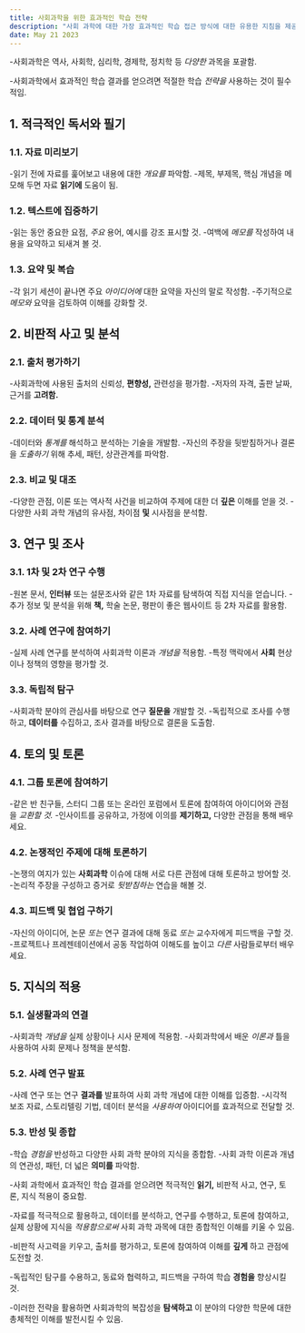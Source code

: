```yaml
---
title: 사회과학을 위한 효과적인 학습 전략
description: "사회 과학에 대한 가장 효과적인 학습 접근 방식에 대한 유용한 지침을 제공하여 주제에 대한 포괄적인 이해를 보장합니다."
date: May 21 2023
---
```

-사회과학은 역사, 사회학, 심리학, 경제학, 정치학 등 _다양한_ 과목을 포괄함. 



-사회과학에서 효과적인 학습 결과를 얻으려면 적절한 학습 _전략을_ 사용하는 것이 필수적임.

## 1. 적극적인 독서와 필기
### 1.1. 자료 미리보기

-읽기 전에 자료를 훑어보고 내용에 대한 _개요를_ 파악함.
-제목, 부제목, 핵심 개념을 메모해 두면 자료 **읽기에** 도움이 됨.
### 1.2. 텍스트에 집중하기

-읽는 동안 중요한 요점, _주요_ 용어, 예시를 강조 표시할 것.
-여백에 _메모를_ 작성하여 내용을 요약하고 되새겨 볼 것.
### 1.3. 요약 및 복습

-각 읽기 세션이 끝나면 주요 _아이디어에_ 대한 요약을 자신의 말로 작성함.
-주기적으로 _메모와_ 요약을 검토하여 이해를 강화할 것.
## 2. 비판적 사고 및 분석
### 2.1. 출처 평가하기

-사회과학에 사용된 출처의 신뢰성, **편향성,** 관련성을 평가함.
-저자의 자격, 출판 날짜, 근거를 **고려함.**
### 2.2. 데이터 및 통계 분석

-데이터와 _통계를_ 해석하고 분석하는 기술을 개발함.
-자신의 주장을 뒷받침하거나 결론을 _도출하기_ 위해 추세, 패턴, 상관관계를 파악함.
### 2.3. 비교 및 대조

-다양한 관점, 이론 또는 역사적 사건을 비교하여 주제에 대한 더 **깊은** 이해를 얻을 것.
-다양한 사회 과학 개념의 유사점, 차이점 **및** 시사점을 분석함.
## 3. 연구 및 조사
### 3.1. 1차 및 2차 연구 수행

-원본 문서, **인터뷰** 또는 설문조사와 같은 1차 자료를 탐색하여 직접 지식을 얻습니다.
-추가 정보 및 분석을 위해 **책,** 학술 논문, 평판이 좋은 웹사이트 등 2차 자료를 활용함.
### 3.2. 사례 연구에 참여하기

-실제 사례 연구를 분석하여 사회과학 이론과 _개념을_ 적용함.
-특정 맥락에서 **사회** 현상이나 정책의 영향을 평가할 것.
### 3.3. 독립적 탐구

-사회과학 분야의 관심사를 바탕으로 연구 **질문을** 개발할 것.
-독립적으로 조사를 수행하고, **데이터를** 수집하고, 조사 결과를 바탕으로 결론을 도출함.
## 4. 토의 및 토론
### 4.1. 그룹 토론에 참여하기

-같은 반 친구들, 스터디 그룹 또는 온라인 포럼에서 토론에 참여하여 아이디어와 관점을 _교환할 것._
-인사이트를 공유하고, 가정에 이의를 **제기하고,** 다양한 관점을 통해 배우세요.
### 4.2. 논쟁적인 주제에 대해 토론하기

-논쟁의 여지가 있는 **사회과학** 이슈에 대해 서로 다른 관점에 대해 토론하고 방어할 것.
-논리적 주장을 구성하고 증거로 _뒷받침하는_ 연습을 해볼 것.
### 4.3. 피드백 및 협업 구하기

-자신의 아이디어, 논문 _또는_ 연구 결과에 대해 동료 _또는_ 교수자에게 피드백을 구할 것.
-프로젝트나 프레젠테이션에서 공동 작업하여 이해도를 높이고 _다른_ 사람들로부터 배우세요.
## 5. 지식의 적용
### 5.1. 실생활과의 연결

-사회과학 _개념을_ 실제 상황이나 시사 문제에 적용함.
-사회과학에서 배운 _이론과_ 틀을 사용하여 사회 문제나 정책을 분석함.
### 5.2. 사례 연구 발표

-사례 연구 또는 연구 **결과를** 발표하여 사회 과학 개념에 대한 이해를 입증함.
-시각적 보조 자료, 스토리텔링 기법, 데이터 분석을 _사용하여_ 아이디어를 효과적으로 전달할 것.
### 5.3. 반성 및 종합

-학습 _경험을_ 반성하고 다양한 사회 과학 분야의 지식을 종합함.
-사회 과학 이론과 개념의 연관성, 패턴, 더 넓은 **의미를** 파악함.


-사회 과학에서 효과적인 학습 결과를 얻으려면 적극적인 **읽기,** 비판적 사고, 연구, 토론, 지식 적용이 중요함. 



-자료를 적극적으로 활용하고, 데이터를 분석하고, 연구를 수행하고, 토론에 참여하고, 실제 상황에 지식을 _적용함으로써_ 사회 과학 과목에 대한 종합적인 이해를 키울 수 있음. 



-비판적 사고력을 키우고, 출처를 평가하고, 토론에 참여하여 이해를 **깊게** 하고 관점에 도전할 것. 



-독립적인 탐구를 수용하고, 동료와 협력하고, 피드백을 구하여 학습 **경험을** 향상시킬 것. 



-이러한 전략을 활용하면 사회과학의 복잡성을 **탐색하고** 이 분야의 다양한 학문에 대한 총체적인 이해를 발전시킬 수 있음.
